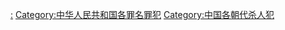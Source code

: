 [[Category:中华人民共和国故意杀人案|:]]
[[Category:中华人民共和国各罪名罪犯|Category:中华人民共和国各罪名罪犯]]
[[Category:中国各朝代杀人犯|Category:中国各朝代杀人犯]]